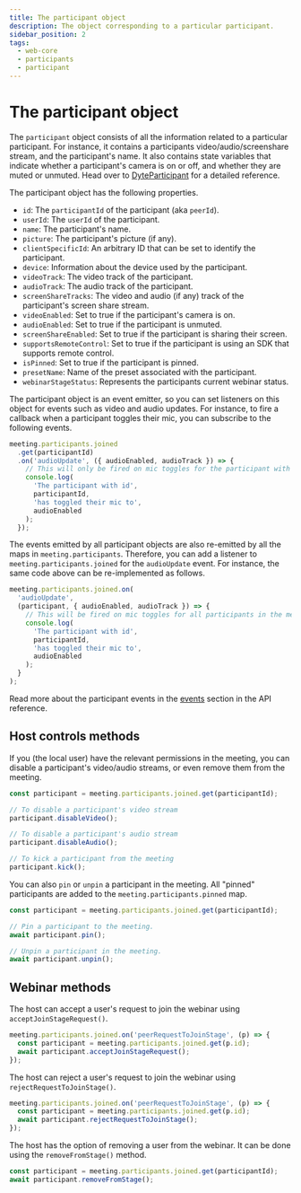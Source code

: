 ```yaml
---
title: The participant object
description: The object corresponding to a particular participant.
sidebar_position: 2
tags:
  - web-core
  - participants
  - participant
---
```


# The participant object

The `participant` object consists of all the information related to a particular
participant. For instance, it contains a participants video/audio/screenshare
stream, and the participant's name. It also contains state variables that
indicate whether a participant's camera is on or off, and whether they are muted
or unmuted. Head over to [DyteParticipant](../reference/DyteParticipant.md) for
a detailed reference.

The participant object has the following properties.

- `id`: The `participantId` of the participant (aka `peerId`).
- `userId`: The `userId` of the participant.
- `name`: The participant's name.
- `picture`: The participant's picture (if any).
- `clientSpecificId`: An arbitrary ID that can be set to identify the
  participant.
- `device`: Information about the device used by the participant.
- `videoTrack`: The video track of the participant.
- `audioTrack`: The audio track of the participant.
- `screenShareTracks`: The video and audio (if any) track of the participant's
  screen share stream.
- `videoEnabled`: Set to true if the participant's camera is on.
- `audioEnabled`: Set to true if the participant is unmuted.
- `screenShareEnabled`: Set to true if the participant is sharing their screen.
- `supportsRemoteControl`: Set to true if the participant is using an SDK that
  supports remote control.
- `isPinned`: Set to true if the participant is pinned.
- `presetName`: Name of the preset associated with the participant.
- `webinarStageStatus`: Represents the participants current webinar status.

The participant object is an event emitter, so you can set listeners on this
object for events such as video and audio updates. For instance, to fire a
callback when a participant toggles their mic, you can subscribe to the
following events.

```ts
meeting.participants.joined
  .get(participantId)
  .on('audioUpdate', ({ audioEnabled, audioTrack }) => {
    // This will only be fired on mic toggles for the participant with ID `participantId`
    console.log(
      'The participant with id',
      participantId,
      'has toggled their mic to',
      audioEnabled
    );
  });
```

The events emitted by all participant objects are also re-emitted by all the
maps in `meeting.participants`. Therefore, you can add a listener to
`meeting.participants.joined` for the `audioUpdate` event. For instance, the
same code above can be re-implemented as follows.

```ts
meeting.participants.joined.on(
  'audioUpdate',
  (participant, { audioEnabled, audioTrack }) => {
    // This will be fired on mic toggles for all participants in the meeting
    console.log(
      'The participant with id',
      participantId,
      'has toggled their mic to',
      audioEnabled
    );
  }
);
```

Read more about the participant events in the
[events](/web-core/participants/events) section in the API reference.

## Host controls methods

If you (the local user) have the relevant permissions in the meeting, you can
disable a participant's video/audio streams, or even remove them from the
meeting.

```ts
const participant = meeting.participants.joined.get(participantId);

// To disable a participant's video stream
participant.disableVideo();

// To disable a participant's audio stream
participant.disableAudio();

// To kick a participant from the meeting
participant.kick();
```

You can also `pin` or `unpin` a participant in the meeting. All "pinned"
participants are added to the `meeting.participants.pinned` map.

```ts
const participant = meeting.participants.joined.get(participantId);

// Pin a participant to the meeting.
await participant.pin();

// Unpin a participant in the meeting.
await participant.unpin();
```

## Webinar methods

The host can accept a user's request to join the webinar using
`acceptJoinStageRequest()`.

```ts
meeting.participants.joined.on('peerRequestToJoinStage', (p) => {
  const participant = meeting.participants.joined.get(p.id);
  await participant.acceptJoinStageRequest();
});
```

The host can reject a user's request to join the webinar using
`rejectRequestToJoinStage()`.

```ts
meeting.participants.joined.on('peerRequestToJoinStage', (p) => {
  const participant = meeting.participants.joined.get(p.id);
  await participant.rejectRequestToJoinStage();
});
```

The host has the option of removing a user from the webinar. It can be done
using the `removeFromStage()` method.

```ts
const participant = meeting.participants.joined.get(participantId);
await participant.removeFromStage();
```

<head>
  <title>Web Core The participant object</title>
</head>
